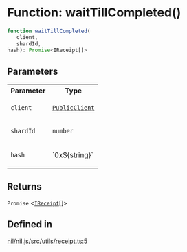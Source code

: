 # Function: waitTillCompleted()

```ts
function waitTillCompleted(
   client, 
   shardId, 
hash): Promise<IReceipt[]>
```

## Parameters

<table>
<tr>
<th>Parameter</th>
<th>Type</th>
</tr>
<tr>
<td>

`client`

</td>
<td>

[`PublicClient`](../classes/PublicClient.mdx)

</td>
</tr>
<tr>
<td>

`shardId`

</td>
<td>

`number`

</td>
</tr>
<tr>
<td>

`hash`

</td>
<td>

\`0x$\{string\}\`

</td>
</tr>
</table>

## Returns

`Promise` \<[`IReceipt`](../type-aliases/IReceipt.mdx)[]\>

## Defined in

[nil/nil.js/src/utils/receipt.ts:5](https://github.com/NilFoundation/nil.js/blob/d8bba16997233f201c54e5c49ccea4dad0518b53/src/utils/receipt.ts#L5)
